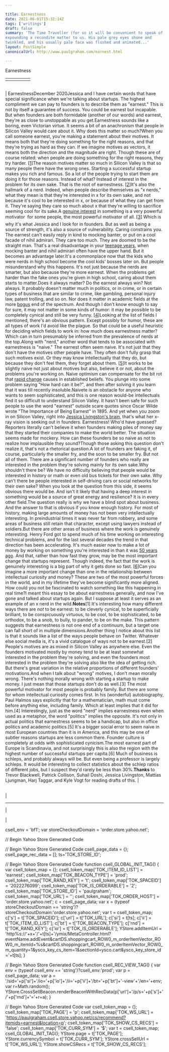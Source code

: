 ```yaml
---

title: Earnestness
date: 2021-06-01T15:32:14Z
tags: ['writings']
draft: false
summary: 'The Time Traveller (for so it will be convenient to speak of him) was
expounding a recondite matter to us. His pale grey eyes shone and
twinkled, and his usually pale face was flushed and animated...'
layout: PostSimple
canonicalUrl: http://www.paulgraham.com/earnest.html

---
```


 <!-- 
 (new Image).src="https://store.yahoo.net/cgi-bin/refsd?e=http://www.paulgraham.com/earnest.html&h=www.paulgraham.com&v=1.0&dr=" + escape(document.referrer); 
 -->

Earnestness

|     |     |     |     |     |
| --- | --- | --- | --- | --- |
|     |     |

|     |
| --- |

| EarnestnessDecember 2020Jessica and I have certain words that have special significance
when we're talking about startups. The highest compliment we can
pay to founders is to describe them as "earnest." This is not by
itself a guarantee of success. You could be earnest but incapable.
But when founders are both formidable (another of our words) and
earnest, they're as close to unstoppable as you get.Earnestness sounds like a boring, even Victorian virtue. It seems
a bit of an anachronism that people in Silicon Valley would care
about it. Why does this matter so much?When you call someone earnest, you're making a statement about their
motives. It means both that they're doing something for the right
reasons, and that they're trying as hard as they can. If we imagine
motives as vectors, it means both the direction and the magnitude
are right. Though these are of course related: when people are doing
something for the right reasons, they try harder.
[[1](#f1n)]The reason motives matter so much in Silicon Valley is that so many
people there have the wrong ones. Starting a successful startup
makes you rich and famous. So a lot of the people trying to start
them are doing it for those reasons. Instead of what? Instead of
interest in the problem for its own sake. That is the root of
earnestness.
[[2](#f2n)]It's also the hallmark of a nerd. Indeed, when people describe
themselves as "x nerds," what they mean is that they're interested
in x for its own sake, and not because it's cool to be interested
in x, or because of what they can get from it. They're saying they
care so much about x that they're willing to sacrifice seeming cool
for its sake.A [genuine interest](genius.html)
in something is a very powerful motivator  for
some people, the most powerful motivator of all.
[[3](#f3n)]
Which is why
it's what Jessica and I look for in founders. But as well as being
a source of strength, it's also a source of vulnerability. Caring
constrains you. The earnest can't easily reply in kind to mocking
banter, or put on a cool facade of nihil admirari. They care too
much. They are doomed to be the straight man. That's a real
disadvantage in your
[teenage years](nerds.html),
when mocking banter and nihil
admirari often have the upper hand. But it becomes an advantage
later.It's a commonplace now that the kids who were
nerds in high school
become the cool kids' bosses later on. But people misunderstand why
this happens. It's not just because the nerds are smarter, but also
because they're more earnest. When the problems get harder than the
fake ones you're given in high school, caring about them starts to
matter.Does it always matter? Do the earnest always win? Not always. It
probably doesn't matter much in politics, or in crime, or in certain
types of business that are similar to crime, like gambling, personal
injury law, patent trolling, and so on. Nor does it matter in
academic fields at the more
[bogus](https://scholar.google.com/scholar?hl=en&as_sdt=0%2C5&q=hermeneutic+dialectics+hegemonic+phenomenology+intersectionality) end of the spectrum. And though
I don't know enough to say for sure, it may not matter in some kinds
of humor: it may be possible to be completely cynical and still be
very funny.
[[4](#f4n)]Looking at the list of fields I mentioned, there's an obvious
pattern. Except possibly for humor, these are all types of work I'd
avoid like the plague. So that could be a useful heuristic for
deciding which fields to work in: how much does earnestness matter?
Which can in turn presumably be inferred from the prevalence of
nerds at the top.Along with "nerd," another word that tends to be associated with
earnestness is "naive." The earnest often seem naive. It's not
just that they don't have the motives other people have. They often
don't fully grasp that such motives exist. Or they may know
intellectually that they do, but because they don't feel them, they
forget about them.
[[5](#f5n)]It works to be slightly naive not just about motives but also,
believe it or not, about the problems you're working on. Naive
optimism can compensate for the bit rot that
[rapid change](ecw.html) causes
in established beliefs. You plunge into some problem saying "How
hard can it be?", and then after solving it you learn that it was
till recently insoluble.Naivete is an obstacle for anyone who wants to seem sophisticated,
and this is one reason would-be intellectuals find it so difficult
to understand Silicon Valley. It hasn't been safe for such people
to use the word "earnest" outside scare quotes since Oscar Wilde
wrote "The Importance of Being Earnest" in 1895. And yet when you
zoom in on Silicon Valley, right into
[Jessica Livingston's brain](jessica.html),
that's what her x-ray vision
is seeking out in founders. Earnestness!
Who'd have guessed? Reporters literally can't believe it when
founders making piles of money say that they started their companies
to make the world better. The situation seems made for mockery.
How can these founders be so naive as not to realize how implausible
they sound?Though those asking this question don't realize it, that's not a
rhetorical question.A lot of founders are faking it, of course, particularly the smaller
fry, and the soon to be smaller fry. But not all of them. There are
a significant number of founders who really are interested in the
problem they're solving mainly for its own sake.Why shouldn't there be? We have no difficulty believing that people
would be interested in history or math or even old bus tickets for
their own sake. Why can't there be people interested in self-driving
cars or social networks for their own sake? When you look at the
question from this side, it seems obvious there would be. And isn't
it likely that having a deep interest in something would be a source
of great energy and resilience? It is in every other field.The question really is why we have a blind spot about business.
And the answer to that is obvious if you know enough history. For
most of history, making large amounts of money has not been very
intellectually interesting. In preindustrial times it was never far
from robbery, and some areas of business still retain that character,
except using lawyers instead of soldiers.But there are other areas of business where the work is genuinely
interesting. Henry Ford got to spend much of his time working on
interesting technical problems, and for the last several decades
the trend in that direction has been accelerating. It's much easier
now to make a lot of money by working on something you're interested
in than it was [50 years ago](re.html).
And that, rather than how fast they
grow, may be the most important change that startups represent.
Though indeed, the fact that the work is genuinely interesting is
a big part of why it gets done so fast.
[[6](#f6n)]Can you imagine a more important change than one in the relationship
between intellectual curiosity and money? These are two of the most
powerful forces in the world, and in my lifetime they've become
significantly more aligned. How could you not be fascinated to watch
something like this happening in real time?I meant this essay to be about earnestness generally, and now I've
gone and talked about startups again. But I suppose at least it
serves as an example of an x nerd in the wild.**Notes**[1]
It's interesting how many different ways there are _not_ to
be earnest: to be cleverly cynical, to be superficially brilliant,
to be conspicuously virtuous, to be cool, to be sophisticated, to
be orthodox, to be a snob, to bully, to pander, to be on the make.
This pattern suggests that earnestness is not one end of a continuum,
but a target one can fall short of in multiple dimensions.Another thing I notice about this list is that it sounds like a
list of the ways people behave on Twitter. Whatever else social
media is, it's a vivid catalogue of ways not to be earnest.[2]
People's motives are as mixed in Silicon Valley as anywhere
else. Even the founders motivated mostly by money tend to be at
least somewhat interested in the problem they're solving, and even
the founders most interested in the problem they're solving also
like the idea of getting rich. But there's great variation in the
relative proportions of different founders' motivations.And when I talk about "wrong" motives, I don't mean morally wrong.
There's nothing morally wrong with starting a startup to make money.
I just mean that those startups don't do as well.[3]
The most powerful motivator for most people is probably family.
But there are some for whom intellectual curiosity comes first. In
his (wonderful) autobiography, Paul Halmos says explicitly that for
a mathematician, math must come before anything else, including
family. Which at least implies that it did for him.[4]
Interestingly, just as the word "nerd" implies earnestness even
when used as a metaphor, the word "politics" implies the opposite.
It's not only in actual politics that earnestness seems to be a
handicap, but also in office politics and academic politics.[5]
It's a bigger social error to seem naive in most European
countries than it is in America, and this may be one of subtler
reasons startups are less common there. Founder culture is completely
at odds with sophisticated cynicism.The most earnest part of Europe is Scandinavia, and not surprisingly
this is also the region with the highest number of successful
startups per capita.[6]
Much of business is schleps, and probably always will be. But
even being a professor is largely schleps. It would be interesting
to collect statistics about the schlep ratios of different jobs,
but I suspect they'd rarely be less than 30%.**Thanks** to Trevor Blackwell, Patrick Collison, Suhail Doshi, Jessica
Livingston, Mattias Ljungman, Harj Taggar, and Kyle Vogt for reading
drafts of this. |

|     |
| --- |

|

---

|

|

csell_env = 'bf1';
var storeCheckoutDomain = 'order.store.yahoo.net';

// Begin Yahoo Store Generated Code

// Begin Yahoo Store Generated Code
csell_page_data = {}; csell_page_rec_data = []; ts='TOK_STORE_ID';

// Begin Yahoo Store Generated Code
function csell_GLOBAL_INIT_TAG() { var csell_token_map = {}; csell_token_map['TOK\_ITEM\_ID\_LIST'] = 'earnest'; csell_token_map['TOK\_BEACON\_TYPE'] = 'prod'; csell_token_map['TOK\_RAND\_KEY'] = 't'; csell_token_map['TOK\_SPACEID'] = '2022276099'; csell_token_map['TOK\_IS\_ORDERABLE'] = '2'; csell_token_map['TOK\_STORE\_ID'] = 'paulgraham'; csell_token_map['TOK\_URL'] = ''; csell_token_map['TOK\_ORDER\_HOST'] = 'order.store.yahoo.net'; c = csell_page_data; var x = (typeof storeCheckoutDomain == 'string')?storeCheckoutDomain:'order.store.yahoo.net'; var t = csell_token_map; c['s'] = t['TOK\_SPACEID']; c['url'] = t['TOK\_URL']; c['si'] = t[ts]; c['ii'] = t['TOK\_ITEM\_ID\_LIST']; c['bt'] = t['TOK\_BEACON\_TYPE']; c['rnd'] = t['TOK\_RAND\_KEY']; c['io'] = t['TOK\_IS\_ORDERABLE']; YStore.addItemUrl = 'http%s://'+x+'/'+t[ts]+'/ymix/MetaController.html?eventName.addEvent&cartDS.shoppingcart_ROW0_m_orderItemVector_ROW0_m_itemId=%s&cartDS.shoppingcart_ROW0_m_orderItemVector_ROW0_m_quantity=1&ysco_key_cs_item=1&sectionId=ysco.cart&ysco_key_store_id='+t[ts]; }

// Begin Yahoo Store Generated Code
function csell_REC_VIEW_TAG() { var env = (typeof csell_env == 'string')?csell_env:'prod'; var p = csell_page_data; var a = '/sid='+p['si']+'/io='+p['io']+'/ii='+p['ii']+'/bt='+p['bt']+'-view'+'/en='+env; var r=Math.random(); YStore.CrossSellBeacon.renderBeaconWithRecData(p['url']+'/p/s='+p['s']+'/'+p['rnd']+'='+r+a); }

// Begin Yahoo Store Generated Code
var csell_token_map = {}; csell_token_map['TOK\_PAGE'] = 'p'; csell_token_map['TOK\_WS\_URL'] = 'https://paulgraham.csell.store.yahoo.net/cs/recommend?itemids=earnest&location=p'; csell_token_map['TOK\_SHOW\_CS\_RECS'] = 'false'; csell_token_map['TOK\_CURR\_SYM'] = '$'; var t = csell_token_map; csell_GLOBAL_INIT_TAG(); YStore.page = t['TOK\_PAGE']; YStore.currencySymbol = t['TOK\_CURR\_SYM']; YStore.crossSellUrl = t['TOK\_WS\_URL']; YStore.showCSRecs = t['TOK\_SHOW\_CS\_RECS'];
